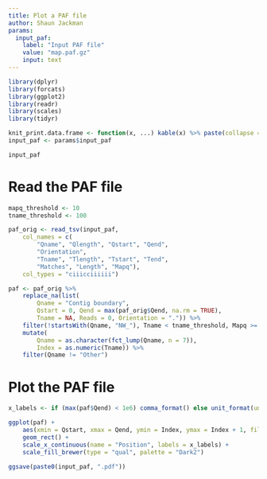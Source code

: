 ```yaml
---
title: Plot a PAF file
author: Shaun Jackman
params:
  input_paf:
    label: "Input PAF file"
    value: "map.paf.gz"
    input: text
---
```


```r
library(dplyr)
library(forcats)
library(ggplot2)
library(readr)
library(scales)
library(tidyr)

knit_print.data.frame <- function(x, ...) kable(x) %>% paste(collapse = "\n") %>% asis_output
input_paf <- params$input_paf

input_paf
```

# Read the PAF file
```r
mapq_threshold <- 10
tname_threshold <- 100

paf_orig <- read_tsv(input_paf,
	col_names = c(
		"Qname", "Qlength", "Qstart", "Qend",
		"Orientation",
		"Tname", "Tlength", "Tstart", "Tend",
		"Matches", "Length", "Mapq"),
	col_types = "ciiicciiiiii")

paf <- paf_orig %>%
	replace_na(list(
		Qname = "Contig boundary",
		Qstart = 0, Qend = max(paf_orig$Qend, na.rm = TRUE),
		Tname = NA, Reads = 0, Orientation = ".")) %>%
	filter(!startsWith(Qname, "NW_"), Tname < tname_threshold, Mapq >= mapq_threshold) %>%
	mutate(
		Qname = as.character(fct_lump(Qname, n = 7)),
		Index = as.numeric(Tname)) %>%
	filter(Qname != "Other")
```

# Plot the PAF file
```r
x_labels <- if (max(paf$Qend) < 1e6) comma_format() else unit_format(unit = "Mbp", scale = 1e-6)

ggplot(paf) +
	aes(xmin = Qstart, xmax = Qend, ymin = Index, ymax = Index + 1, fill = Qname, alpha = Mapq) +
	geom_rect() +
	scale_x_continuous(name = "Position", labels = x_labels) +
	scale_fill_brewer(type = "qual", palette = "Dark2")
```

```r
ggsave(paste0(input_paf, ".pdf"))
```

